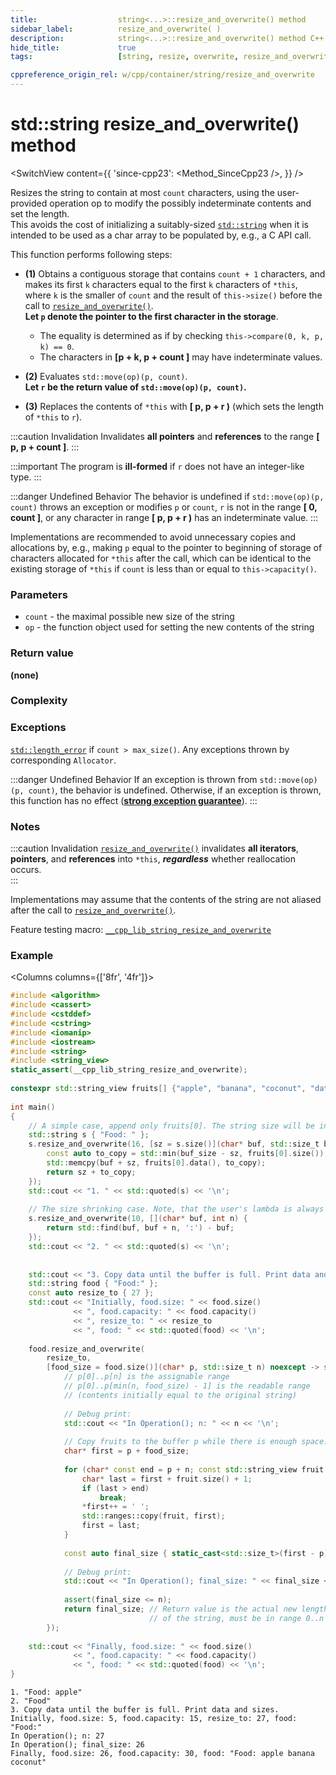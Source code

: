 ```yaml
---
title:					string<...>::resize_and_overwrite() method
sidebar_label:			resize_and_overwrite( )
description:			string<...>::resize_and_overwrite() method C++ documentation
hide_title:				true
tags:					[string, resize, overwrite, resize_and_overwrite, reserve]

cppreference_origin_rel: w/cpp/container/string/resize_and_overwrite
---
```



<!----------------- Codes ---------------------->


<!-- resize_and_overwrite() -->

# std::string resize_and_overwrite() method

<SwitchView content={{
	'since-cpp23': <Method_SinceCpp23 />,
}} />

Resizes the string to contain at most `count` characters, using the user-provided operation op to modify the possibly indeterminate contents and set the length.  
This avoids the cost of initializing a suitably-sized [`std::string`](../string) when it is intended to be used as a char array to be populated by, e.g., a C API call.

This function performs following steps:
 - **(1)** Obtains a contiguous storage that contains `count + 1` characters, and makes its first `k` characters equal to the first `k` characters of `*this`, where `k` is the smaller of `count` and the result of `this->size()` before the call to [`resize_and_overwrite()`](#).  
	**Let `p` denote the pointer to the first character in the storage**.
	- The equality is determined as if by checking `this->compare(0, k, p, k) == 0`.
	- The characters in **[p + k, p + count ]** may have indeterminate values.

 - **(2)** Evaluates `std::move(op)(p, count)`.  
	**Let `r` be the return value of `std::move(op)(p, count)`.**

 - **(3)** Replaces the contents of `*this` with **[ p, p + r )** (which sets the length of `*this` to `r`).

:::caution Invalidation
Invalidates **all pointers** and **references** to the range **[ p, p + count ]**.
:::

:::important
The program is **ill-formed** if `r` does not have an integer-like type. 
:::

:::danger Undefined Behavior
The <Tooltip title={Term_UndefinedBehaviour}>behavior is undefined</Tooltip> if `std::move(op)(p, count)` throws an exception or modifies `p` or `count`, `r` is not in the range **[ 0, count ]**, or any character in range **[ p, p + r )** has an indeterminate value.
:::

Implementations are recommended to avoid unnecessary copies and allocations by, e.g., making `p` equal to the pointer to beginning of storage of characters allocated for `*this` after the call, which can be identical to the existing storage of `*this` if `count` is less than or equal to `this->capacity()`.

### Parameters

 - `count` - the maximal possible new size of the string
 - `op` - the function object used for setting the new contents of the string

### Return value

**(none)**

### Complexity

<ImproveSection />

### Exceptions

[`std::length_error`](#) if `count > max_size()`. Any exceptions thrown by corresponding `Allocator`.

:::danger Undefined Behavior
If an exception is thrown from `std::move(op)(p, count)`, the <Tooltip title={Term_UndefinedBehaviour}>behavior is undefined</Tooltip>.
Otherwise, if an exception is thrown, this function has no effect ([**strong exception guarantee**](#)).
:::

### Notes

:::caution Invalidation
[`resize_and_overwrite()`](#) invalidates **all iterators**, **pointers**, and **references** into `*this`, ***regardless*** whether reallocation occurs.  
:::

Implementations may assume that the contents of the string are not aliased after the call to [`resize_and_overwrite()`](#).

Feature testing macro: [`__cpp_lib_string_resize_and_overwrite`](#)

### Example

<Columns columns={['8fr', '4fr']}>
<div>

```cpp title='Main.cpp' showLineNumbers
#include <algorithm>
#include <cassert>
#include <cstddef>
#include <cstring>
#include <iomanip>
#include <iostream>
#include <string>
#include <string_view>
static_assert(__cpp_lib_string_resize_and_overwrite);
 
constexpr std::string_view fruits[] {"apple", "banana", "coconut", "date", "elderberry"};
 
int main()
{
    // A simple case, append only fruits[0]. The string size will be increased.
    std::string s { "Food: " };
    s.resize_and_overwrite(16, [sz = s.size()](char* buf, std::size_t buf_size) {
        const auto to_copy = std::min(buf_size - sz, fruits[0].size());
        std::memcpy(buf + sz, fruits[0].data(), to_copy);
        return sz + to_copy;
    });
    std::cout << "1. " << std::quoted(s) << '\n';
 
    // The size shrinking case. Note, that the user's lambda is always invoked.
    s.resize_and_overwrite(10, [](char* buf, int n) {
        return std::find(buf, buf + n, ':') - buf;
    });
    std::cout << "2. " << std::quoted(s) << '\n';
 
 
    std::cout << "3. Copy data until the buffer is full. Print data and sizes.\n";
    std::string food { "Food:" };
    const auto resize_to { 27 };
    std::cout << "Initially, food.size: " << food.size()
              << ", food.capacity: " << food.capacity()
              << ", resize_to: " << resize_to
              << ", food: " << std::quoted(food) << '\n';
 
    food.resize_and_overwrite(
        resize_to,
        [food_size = food.size()](char* p, std::size_t n) noexcept -> std::size_t {
            // p[0]..p[n] is the assignable range
            // p[0]..p[min(n, food_size) - 1] is the readable range
            // (contents initially equal to the original string)
 
            // Debug print:
            std::cout << "In Operation(); n: " << n << '\n';
 
            // Copy fruits to the buffer p while there is enough space.
            char* first = p + food_size;
 
            for (char* const end = p + n; const std::string_view fruit : fruits) {
                char* last = first + fruit.size() + 1;
                if (last > end)
                    break;
                *first++ = ' ';
                std::ranges::copy(fruit, first);
                first = last;
            }
 
            const auto final_size { static_cast<std::size_t>(first - p) };
 
            // Debug print:
            std::cout << "In Operation(); final_size: " << final_size << '\n';
 
            assert(final_size <= n);
            return final_size; // Return value is the actual new length
                               // of the string, must be in range 0..n
        });
 
    std::cout << "Finally, food.size: " << food.size()
              << ", food.capacity: " << food.capacity()
              << ", food: " << std::quoted(food) << '\n';
}
```

</div>
<div>

```plaintext title="Output"
1. "Food: apple"
2. "Food"
3. Copy data until the buffer is full. Print data and sizes.
Initially, food.size: 5, food.capacity: 15, resize_to: 27, food: "Food:"
In Operation(); n: 27
In Operation(); final_size: 26
Finally, food.size: 26, food.capacity: 30, food: "Food: apple banana coconut"
```

</div>
</Columns>
